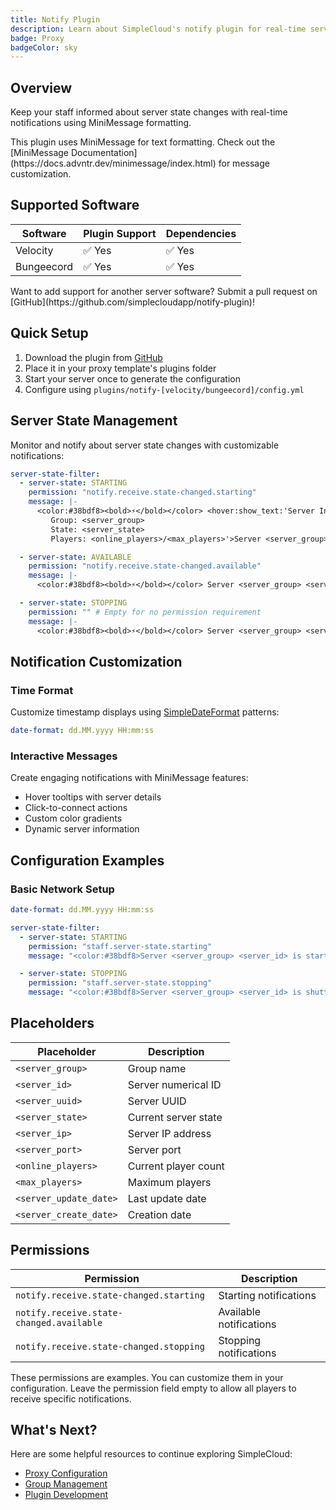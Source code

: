 ```yaml
---
title: Notify Plugin
description: Learn about SimpleCloud's notify plugin for real-time server state notifications
badge: Proxy
badgeColor: sky
---
```


## Overview

Keep your staff informed about server state changes with real-time notifications using MiniMessage formatting.

<Callout>
  This plugin uses MiniMessage for text formatting. Check out the [MiniMessage
  Documentation](https://docs.advntr.dev/minimessage/index.html) for message
  customization.
</Callout>

## Supported Software

| Software   | Plugin Support | Dependencies |
| ---------- | -------------- | ------------ |
| Velocity   | ✅ Yes         | ✅ Yes       |
| Bungeecord | ✅ Yes         | ✅ Yes       |

<Callout>
  Want to add support for another server software? Submit a pull request on
  [GitHub](https://github.com/simplecloudapp/notify-plugin)!
</Callout>

## Quick Setup

1. Download the plugin from [GitHub](https://github.com/simplecloudapp/notify-plugin/releases)
2. Place it in your proxy template's plugins folder
3. Start your server once to generate the configuration
4. Configure using `plugins/notify-[velocity/bungeecord]/config.yml`

## Server State Management

Monitor and notify about server state changes with customizable notifications:

```yaml
server-state-filter:
  - server-state: STARTING
    permission: "notify.receive.state-changed.starting"
    message: |-
      <color:#38bdf8><bold>⚡</bold></color> <hover:show_text:'Server Information:
         Group: <server_group>
         State: <server_state>
         Players: <online_players>/<max_players>'>Server <server_group> <server_id></hover> is starting up.

  - server-state: AVAILABLE
    permission: "notify.receive.state-changed.available"
    message: |-
      <color:#38bdf8><bold>⚡</bold></color> Server <server_group> <server_id> is now available.

  - server-state: STOPPING
    permission: "" # Empty for no permission requirement
    message: |-
      <color:#38bdf8><bold>⚡</bold></color> Server <server_group> <server_id> is shutting down.
```

## Notification Customization

### Time Format

Customize timestamp displays using [SimpleDateFormat](https://docs.oracle.com/en/java/javase/21/api/java.base/java/text/SimpleDateFormat.html) patterns:

```yaml
date-format: dd.MM.yyyy HH:mm:ss
```

### Interactive Messages

Create engaging notifications with MiniMessage features:

- Hover tooltips with server details
- Click-to-connect actions
- Custom color gradients
- Dynamic server information

## Configuration Examples

### Basic Network Setup

```yaml
date-format: dd.MM.yyyy HH:mm:ss

server-state-filter:
  - server-state: STARTING
    permission: "staff.server-state.starting"
    message: "<color:#38bdf8>Server <server_group> <server_id> is starting up."

  - server-state: STOPPING
    permission: "staff.server-state.stopping"
    message: "<color:#38bdf8>Server <server_group> <server_id> is shutting down."
```

## Placeholders

| Placeholder            | Description          |
| ---------------------- | -------------------- |
| `<server_group>`       | Group name           |
| `<server_id>`          | Server numerical ID  |
| `<server_uuid>`        | Server UUID          |
| `<server_state>`       | Current server state |
| `<server_ip>`          | Server IP address    |
| `<server_port>`        | Server port          |
| `<online_players>`     | Current player count |
| `<max_players>`        | Maximum players      |
| `<server_update_date>` | Last update date     |
| `<server_create_date>` | Creation date        |

## Permissions

| Permission                               | Description             |
| ---------------------------------------- | ----------------------- |
| `notify.receive.state-changed.starting`  | Starting notifications  |
| `notify.receive.state-changed.available` | Available notifications |
| `notify.receive.state-changed.stopping`  | Stopping notifications  |

<Callout>
  These permissions are examples. You can customize them in your configuration.
  Leave the permission field empty to allow all players to receive specific
  notifications.
</Callout>

## What's Next?

Here are some helpful resources to continue exploring SimpleCloud:

- [Proxy Configuration](/manual/plugin/proxy-essentials)
- [Group Management](/manual/resources/groups)
- [Plugin Development](/manual/plugin/overview)

